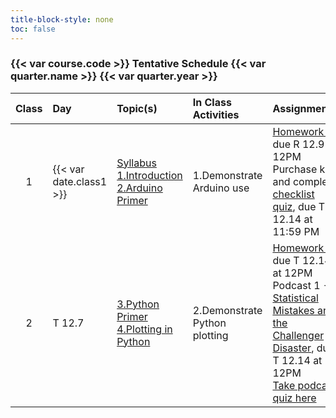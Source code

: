 ```yaml
---
title-block-style: none
toc: false
---
```


### {{< var course.code >}} Tentative Schedule {{< var quarter.name >}} {{< var quarter.year >}}

| Class | Day | Topic(s) | In Class Activities | Assignments |
| :-: | :- | :- | :- | :- |
| 1 | {{< var date.class1 >}}| [Syllabus](Syllabus.html) <br> [1.Introduction](01.Introduction.html) <br> [2.Arduino Primer](02.Arduino Primer.html) | 1.Demonstrate Arduino use | [Homework 1](homework/Homework 1 Problem Statement.html), due R 12.9 at 12PM <br> Purchase kit and complete [checklist quiz]({{< var link.kit-checklist >}}), due T 12.14 at 11:59 PM |
| 2 | T 12.7 | [3.Python Primer](03.Python Primer.html) <br> [4.Plotting in Python](04.Plotting in Python.html) | 2.Demonstrate Python plotting | [Homework 2](homework/Homework 2 Problem Statement.html), due T 12.14 at 12PM <br> Podcast 1 - [Statistical Mistakes and the Challenger Disaster]({{< var link.podcast1 >}}), due T 12.14 at 12PM <br> [Take podcast quiz here]({{< var link.podcast1-quiz >}}) |

